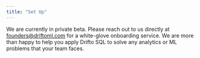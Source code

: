 ```yaml
---
title: "Set Up"
---
```


We are currently in private beta. Please reach out to us directly at
[founders@driftoml.com](mailto:founders@driftoml.com) for a white-glove
onboarding service. We are more than happy to help you apply Drifto SQL to solve
any analytics or ML problems that your team faces.
